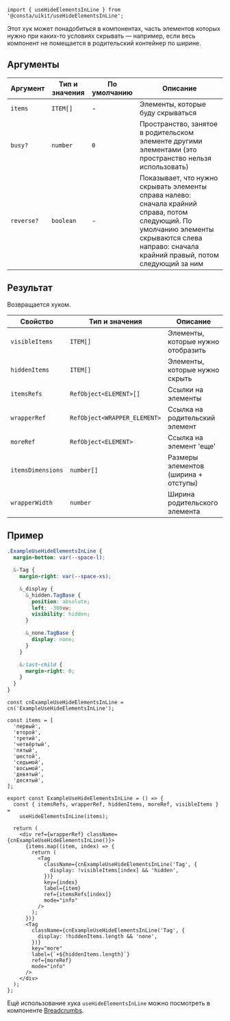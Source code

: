 
```tsx
import { useHideElementsInLine } from '@consta/uikit/useHideElementsInLine';
```

Этот хук может понадобиться в компонентах, часть элементов которых нужно при каких-то условиях скрывать — например, если весь компонент не помещается в родительский контейнер по ширине.

## Аргументы

| Аргумент   | Тип и значения | По умолчанию | Описание                                                                                                                                                                                       |
| ---------- | -------------- | ------------ | ---------------------------------------------------------------------------------------------------------------------------------------------------------------------------------------------- |
| `items`    | `ITEM[]`       | -            | Элементы, которые буду скрываться                                                                                                                                                              |
| `busy?`    | `number`       | `0`          | Пространство, занятое в родительском элементе другими элементами (это пространство нельзя использовать)                                                                                        |
| `reverse?` | `boolean`      | -            | Показывает, что нужно скрывать элементы справа налево: сначала крайний справа, потом следующий. По умолчанию элементы скрываются слева направо: сначала крайний правый, потом следующий за ним |

## Результат

Возвращается хуком.

| Свойство          | Тип и значения               | Описание                             |
| ----------------- | ---------------------------- | ------------------------------------ |
| `visibleItems`    | `ITEM[]`                     | Элементы, которые нужно отобразить   |
| `hiddenItems`     | `ITEM[]`                     | Элементы, которые нужно скрыть       |
| `itemsRefs`       | `RefObject<ELEMENT>[]`       | Ссылки на элементы                   |
| `wrapperRef`      | `RefObject<WRAPPER_ELEMENT>` | Ссылка на родительский элемент       |
| `moreRef`         | `RefObject<ELEMENT>`         | Ссылка на элемент 'еще'              |
| `itemsDimensions` | `number[]`                   | Размеры элементов (ширина + отступы) |
| `wrapperWidth`    | `number`                     | Ширина родительского элемента        |

## Пример

```css
.ExampleUseHideElementsInLine {
  margin-bottom: var(--space-l);

  &-Tag {
    margin-right: var(--space-xs);

    &_display {
      &_hidden.TagBase {
        position: absolute;
        left: -300vw;
        visibility: hidden;
      }

      &_none.TagBase {
        display: none;
      }
    }

    &:last-child {
      margin-right: 0;
    }
  }
}
```

```tsx
const cnExampleUseHideElementsInLine = cn('ExampleUseHideElementsInLine');

const items = [
  'первый',
  'второй',
  'третий',
  'четвёртый',
  'пятый',
  'шестой',
  'седьмой',
  'восьмой',
  'девятый',
  'десятый',
];

export const ExampleUseHideElementsInLine = () => {
  const { itemsRefs, wrapperRef, hiddenItems, moreRef, visibleItems } =
    useHideElementsInLine(items);

  return (
    <div ref={wrapperRef} className={cnExampleUseHideElementsInLine()}>
      {items.map((item, index) => {
        return (
          <Tag
            className={cnExampleUseHideElementsInLine('Tag', {
              display: !visibleItems[index] && 'hidden',
            })}
            key={index}
            label={item}
            ref={itemsRefs[index]}
            mode="info"
          />
        );
      })}
      <Tag
        className={cnExampleUseHideElementsInLine('Tag', {
          display: !hiddenItems.length && 'none',
        })}
        key="more"
        label={`+${hiddenItems.length}`}
        ref={moreRef}
        mode="info"
      />
    </div>
  );
};
```

<ExampleUseHideElementsInLine />

Ещё использование хука `useHideElementsInLine` можно посмотреть в компоненте [Breadcrumbs](https://github.com/consta-design-system/uikit/blob/dev/src/components/Breadcrumbs/Breadcrumbs.tsx).
